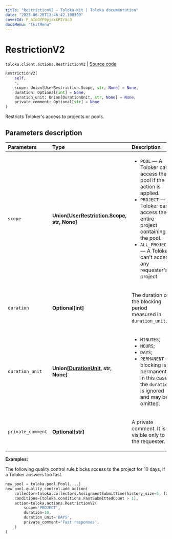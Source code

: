 ```yaml
---
title: "RestrictionV2 — Toloka-Kit | Toloka documentation"
date: "2023-06-20T13:46:42.108399"
coverId: F_bIcOYF9yjrxkPZrXc3
docsMenu: "tkitMenu"
---
```


# RestrictionV2

`toloka.client.actions.RestrictionV2` | [Source code](https://github.com/Toloka/toloka-kit/blob/v1.2.0/src/client/actions.py#L58)

```python
RestrictionV2(
    self,
    *,
    scope: Union[UserRestriction.Scope, str, None] = None,
    duration: Optional[int] = None,
    duration_unit: Union[DurationUnit, str, None] = None,
    private_comment: Optional[str] = None
)
```

Restricts Toloker's access to projects or pools.

## Parameters description

| Parameters | Type | Description |
| :----------| :----| :-----------|
`scope`|**Union\[[UserRestriction.Scope](/docs/toloka-kit/reference/toloka.client.user_restriction.UserRestriction.Scope), str, None\]**|<ul> <li>`POOL` — A Toloker can't access the pool if the action is applied.</li> <li>`PROJECT` — A Toloker can't access the entire project containing the pool.</li> <li>`ALL_PROJECTS` — A Toloker can't access any requester's project.</li> </ul>
`duration`|**Optional\[int\]**|<p>The duration of the blocking period measured in `duration_unit`.</p>
`duration_unit`|**Union\[[DurationUnit](/docs/toloka-kit/reference/toloka.client.user_restriction.DurationUnit), str, None\]**|<ul> <li>`MINUTES`;</li> <li>`HOURS`;</li> <li>`DAYS`;</li> <li>`PERMANENT` — blocking is permanent. In this case the `duration` is ignored and may be omitted.</li> </ul>
`private_comment`|**Optional\[str\]**|<p>A private comment. It is visible only to the requester.</p>

**Examples:**

The following quality control rule blocks access to the project for 10 days, if a Toloker answers too fast.

```python
new_pool = toloka.pool.Pool(....)
new_pool.quality_control.add_action(
    collector=toloka.collectors.AssignmentSubmitTime(history_size=5, fast_submit_threshold_seconds=20),
    conditions=[toloka.conditions.FastSubmittedCount > 1],
    action=toloka.actions.RestrictionV2(
        scope='PROJECT',
        duration=10,
        duration_unit='DAYS',
        private_comment='Fast responses',
    )
)
```